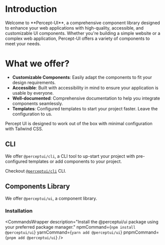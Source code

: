 
# Introduction

<p style={{ fontSize: "1.2rem", marginTop: "0px", marginBottom: "2rem" }}>
  Welcome to **Percept-UI**, a comprehensive component library designed to
  enhance your web applications with high-quality, accessible, and customizable
  UI components. Whether you're building a simple website or a complex web
  application, Percept-UI offers a variety of components to meet your needs.
</p>

# What we offer?

- **Customizable Components**: Easily adapt the components to fit your design requirements.
- **Accessible**: Built with accessibility in mind to ensure your application is usable by everyone.
- **Well-documented**: Comprehensive documentation to help you integrate components seamlessly.
- **Templates**: Configured templates to start your project faster. Leave the configuration to us.

Percept UI is designed to work out of the box with minimal configuration with Tailwind CSS.

## CLI

We offer `@perceptui/cli`, a CLI tool to up-start your project with pre-configured templates or add components to your project.

<Callout>Checkout [`@perceptui/cli`](/docs/cli) CLI.</Callout>

## Components Library

We offer `@perceptui/ui`, a component library.

### Installation

<CommandsWrapper
  description="Install the @perceptui/ui package using your preferred package manager."
  npmCommand={`npm install @perceptui/ui`}
  yarnCommand={`yarn add @perceptui/ui`}
  pnpmCommand={`pnpm add @perceptui/ui`}
/>
